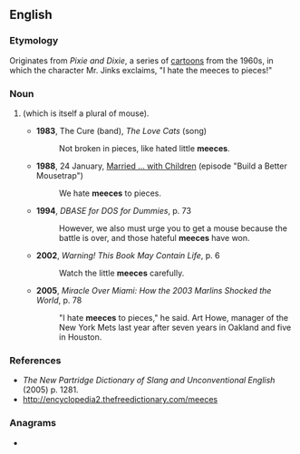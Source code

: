 {{also|Meeces}}
==English==

===Etymology===
Originates from ''Pixie and Dixie'', a series of [[cartoon]]s from the 1960s, in which the character Mr. Jinks exclaims, "I hate the meeces to pieces!"

===Noun===
{{head|en|noun form}}

# {{lb|en|nonstandard|childish}} {{plural of|en|mice}} (which is itself a plural of mouse).
#* '''1983''', The Cure (band), ''The Love Cats'' (song)
#*: Not broken in pieces, like hated little '''meeces'''.
#* '''1988''', 24 January, [[Wikipedia:List of Married... with Children episodes|Married ... with Children]] (episode "Build a Better Mousetrap")
#*: We hate '''meeces''' to pieces. <!--stated by Patrick T. O'Brien who played Wally (Pest Control guy)-->
#* '''1994''', ''DBASE for DOS for Dummies'', p. 73
#*: However, we also must urge you to get a mouse because the battle is over, and those hateful '''meeces''' have won.
#* '''2002''', ''Warning! This Book May Contain Life'', p. 6
#*: Watch the little '''meeces''' carefully.
#* '''2005''', ''Miracle Over Miami: How the 2003 Marlins Shocked the World'', p. 78
#*: "I hate '''meeces''' to pieces," he said. Art Howe, manager of the New York Mets last year after seven years in Oakland and five in Houston.

===References===
* ''The New Partridge Dictionary of Slang and Unconventional English'' (2005) p. 1281.
* http://encyclopedia2.thefreedictionary.com/meeces

===Anagrams===
* {{anagrams|en|a=ceeems|emcees}}